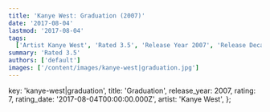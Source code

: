```yaml
---
title: 'Kanye West: Graduation (2007)'
date: '2017-08-04'
lastmod: '2017-08-04'
tags:
  ['Artist Kanye West', 'Rated 3.5', 'Release Year 2007', 'Release Decade 2000']
summary: 'Rated 3.5'
authors: ['default']
images: ['/content/images/kanye-west|graduation.jpg']
---
```


  key: 'kanye-west|graduation',
  title: 'Graduation',
  release_year: 2007,
  rating: 7,
  rating_date: '2017-08-04T00:00:00.000Z',
  artist: 'Kanye West',
};

<MusicRating data={data} />
